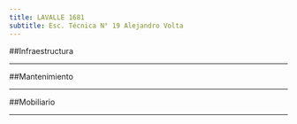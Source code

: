 ```yaml
---
title: LAVALLE 1681
subtitle: Esc. Técnica N° 19 Alejandro Volta
---
```


##Infraestructura

---

##Mantenimiento

---

##Mobiliario

---
